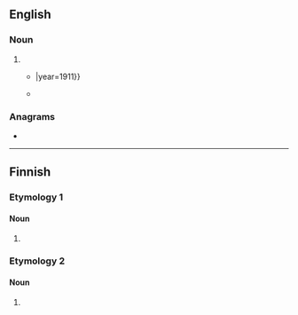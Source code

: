 ==English==

===Noun===
{{en-noun}}

# {{eye dialect of|pumpkin|lang=en}}
#* {{quote-book|author={{w|James Whitcomb Riley}}|title=When the Frost is on the Punkin|passage=When the frost is on the '''punkin''' and the fodder's in the shock{{...}}|year=1911}}
#* {{quote-book|year=1899|author={{w|Stephen Crane}}
|title=[[s:Twelve O'Clock|Twelve O'Clock]]|chapter=1
|passage=There was some laughter, and Roddle was left free to expand his ideas on the periodic visits of cowboys to the town. “Mason Rickets, he had ten big '''punkins''' a-sittin' in front of his store, an' them fellers from the Upside-down-F ranch shot 'em up […].”}}

===Anagrams===
* {{anagrams|en|pink 'un}}

----

==Finnish==

===Etymology 1===

====Noun====
{{head|fi|noun form}}

# {{fi-form of|punkki|case=genitive|pl=singular}}

===Etymology 2===

====Noun====
{{head|fi|noun form}}

# {{fi-form of|punkka|case=instructive|pl=plural}}